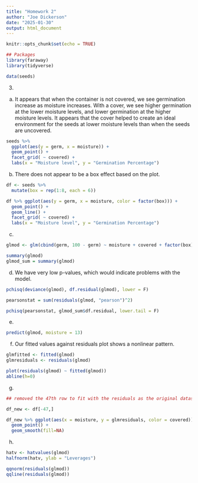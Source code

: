 ```yaml
---
title: "Homework 2"
author: "Joe Dickerson"
date: "2025-01-30"
output: html_document
---
```


```r
knitr::opts_chunk$set(echo = TRUE)
```

```r
## Packages
library(faraway)
library(tidyverse)

data(seeds)

```

3.

(a) It appears that when the container is not covered, we see germination increase as moisture increases. With a cover, we see higher germination at the lower moisture levels, and lower germination at the higher moisture levels. It appears that the cover helped to create an ideal environment for the seeds at lower moisture levels than when the seeds are uncovered. 

```r

seeds %>% 
  ggplot(aes(y = germ, x = moisture)) +
  geom_point() +
  facet_grid( ~ covered) +
  labs(x = "Moisture level", y = "Germination Percentage") 

```

(b) There does not appear to be a box effect based on the plot.

```r

df <- seeds %>% 
  mutate(box = rep(1:8, each = 6))

df %>% ggplot(aes(y = germ, x = moisture, color = factor(box))) +
  geom_point() +
  geom_line() +
  facet_grid( ~ covered) +
  labs(x = "Moisture level", y = "Germination Percentage")

```

(c)

```r

glmod <- glm(cbind(germ, 100 - germ) ~ moisture + covered + factor(box), family = binomial, df)

summary(glmod)
glmod_sum = summary(glmod)


```
(d) We have very low p-values, which would indicate problems with the model.

```r

pchisq(deviance(glmod), df.residual(glmod), lower = F)

pearsonstat = sum(residuals(glmod, "pearson")^2)

pchisq(pearsonstat, glmod_sum$df.residual, lower.tail = F)

```

(e)

```r

predict(glmod, moisture = 13)

```

(f) Our fitted values against residuals plot shows a nonlinear pattern. 

```r

glmfitted <- fitted(glmod)
glmresiduals <- residuals(glmod)

plot(residuals(glmod) ~ fitted(glmod))
abline(h=0)

```

(g)

```r

## removed the 47th row to fit with the residuals as the original dataset is missing a value here. The model omits this row

df_new <- df[-47,]

df_new %>% ggplot(aes(x = moisture, y = glmresiduals, color = covered)) +
  geom_point() +
  geom_smooth(fill=NA)

```

(h) 

```r

hatv <- hatvalues(glmod)
halfnorm(hatv, ylab = "Leverages")

qqnorm(residuals(glmod))
qqline(residuals(glmod))

```
